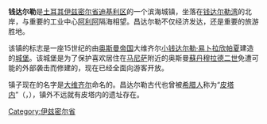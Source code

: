 {{For|[[奥斯曼帝国|奥斯曼帝国]]时期同名的显赫家族|钱达尔勒家族}}
{{Infobox settlement <!--more fields are available for this Infobox--See Template:Infobox Settlement-->
|settlement_type = 镇
|subdivision_type = [[世界各國政區索引列表|国家]]
|subdivision_name = {{TUR}}
|timezone=[[欧洲东部时间|EET]]
|utc_offset=+2
|map_caption =Location of Dikili district within Turkey.
|timezone_DST=[[欧洲东部夏令时间|EEST]]
|utc_offset_DST=+3
|official_name = 钱达尔勒 Çandarlı
|image_skyline = 
|image_caption = 
|image_blank_emblem = 
|blank_emblem_type = 
|image_map = İzmir location Dikili.svg 
|subdivision_type1=[[土耳其地理分区|地区]]
|subdivision_name1 = 爱琴
|subdivision_type2=[[土耳其行政区划|省]]
|subdivision_name2 = [[伊兹密尔省|伊兹密尔省]] 
|population_total = 
|population_as_of = 
|population_footnotes =  
|population_density_km2 = 
|area_total_km2 = 
|elevation_m = 
|latd = 38
|latm = 56
|latNS = N
|longd = 26
|longm = 56
|longEW = E
|postal_code_type=[[邮编|邮编]]
|postal_code = 
|area_code = 
|blank_info = 35
|blank_name=[[土耳其车辆号牌|车辆号牌]]
|leader_title=
|leader_name = 
|website = [http://www.candarli.bel.tr/ http://www.candarli.bel.tr/]
|province website= [http://www.dikili.gov.tr/ http://www.dikili.gov.tr/]
}}

'''钱达尔勒'''是[[土耳其|土耳其]][[伊兹密尔省|伊兹密尔省]][[迪基利|迪基利区]]的一个滨海城镇，坐落在[[钱达尔勒湾|钱达尔勒湾]]的北岸，与重要的工业中心[[阿利阿|阿利阿]]隔海相望。昌达尔勒不仅经济发达，还是重要的旅游胜地。

该镇的标志是一座15世纪的由[[奥斯曼帝国|奥斯曼帝国]]大维齐尔[[小钱达尔勒·易卜拉欣帕夏|小钱达尔勒·易卜拉欣帕夏]]建造的[[城堡|城堡]]。该城堡是为了保护喜欢居住在[[马尼萨|马尼萨]]附近的奥斯曼[[苏丹_(称谓)|蘇丹]][[穆拉德二世|穆拉德二世]]免遭可能的外部袭击而修建的，现在已经全面向游客开放。

镇子现在的名字是[[大维齐尔|大维齐尔]]命名的。昌达尔勒古代也曾被[[希腊人|希腊人]]称为“[[皮塔内|皮塔内]]”（{{lang-el|Πιτάνη}}，{{lang-en|Pitane}}），镇外不远就有皮塔内的遗址存在。

{{Commons category|Çandarli}}

{{DEFAULTSORT:Candarli}}
[[Category:伊兹密尔省|Category:伊兹密尔省]]